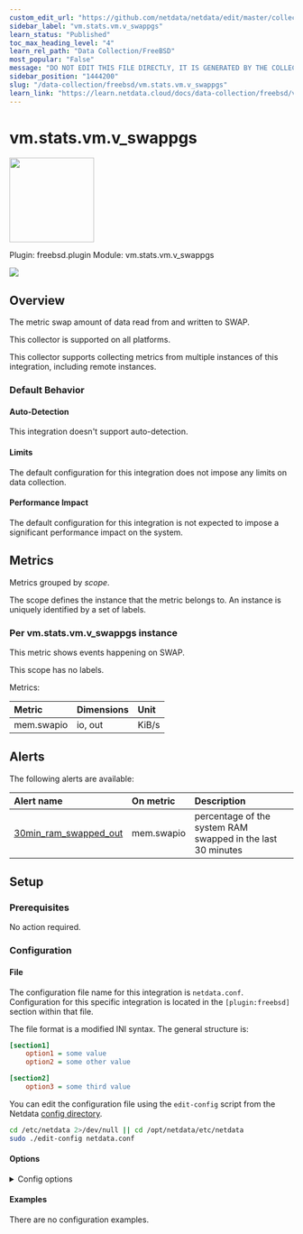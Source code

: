 ```yaml
---
custom_edit_url: "https://github.com/netdata/netdata/edit/master/collectors/freebsd.plugin/metadata.yaml"
sidebar_label: "vm.stats.vm.v_swappgs"
learn_status: "Published"
toc_max_heading_level: "4"
learn_rel_path: "Data Collection/FreeBSD"
most_popular: "False"
message: "DO NOT EDIT THIS FILE DIRECTLY, IT IS GENERATED BY THE COLLECTOR'S metadata.yaml FILE"
sidebar_position: "1444200"
slug: "/data-collection/freebsd/vm.stats.vm.v_swappgs"
learn_link: "https://learn.netdata.cloud/docs/data-collection/freebsd/vm.stats.vm.v_swappgs"
---
```



# vm.stats.vm.v_swappgs


<img src="https://netdata.cloud/img/memory.svg" width="150"/>


Plugin: freebsd.plugin
Module: vm.stats.vm.v_swappgs

<img src="https://img.shields.io/badge/maintained%20by-Netdata-%2300ab44" />

## Overview

The metric swap amount of data read from and written to SWAP.



This collector is supported on all platforms.

This collector supports collecting metrics from multiple instances of this integration, including remote instances.


### Default Behavior

#### Auto-Detection

This integration doesn't support auto-detection.

#### Limits

The default configuration for this integration does not impose any limits on data collection.

#### Performance Impact

The default configuration for this integration is not expected to impose a significant performance impact on the system.


## Metrics

Metrics grouped by *scope*.

The scope defines the instance that the metric belongs to. An instance is uniquely identified by a set of labels.



### Per vm.stats.vm.v_swappgs instance

This metric shows events happening on SWAP.

This scope has no labels.

Metrics:

| Metric | Dimensions | Unit |
|:------|:----------|:----|
| mem.swapio | io, out | KiB/s |



## Alerts


The following alerts are available:

| Alert name  | On metric | Description |
|:------------|:----------|:------------|
| [ 30min_ram_swapped_out ](https://github.com/netdata/netdata/blob/master/src/health/health.d/swap.conf) | mem.swapio | percentage of the system RAM swapped in the last 30 minutes |


## Setup

### Prerequisites

No action required.

### Configuration

#### File

The configuration file name for this integration is `netdata.conf`.
Configuration for this specific integration is located in the `[plugin:freebsd]` section within that file.

The file format is a modified INI syntax. The general structure is:

```ini
[section1]
    option1 = some value
    option2 = some other value

[section2]
    option3 = some third value
```
You can edit the configuration file using the `edit-config` script from the
Netdata [config directory](/docs/configuring/configuration#the-netdata-config-directory).

```bash
cd /etc/netdata 2>/dev/null || cd /opt/netdata/etc/netdata
sudo ./edit-config netdata.conf
```
#### Options



<details><summary>Config options</summary>

| Name | Description | Default | Required |
|:----|:-----------|:-------|:--------:|
| vm.stats.vm.v_swappgs | Enable or disable infoormation about SWAP I/O metric. | yes | no |

</details>

#### Examples
There are no configuration examples.


